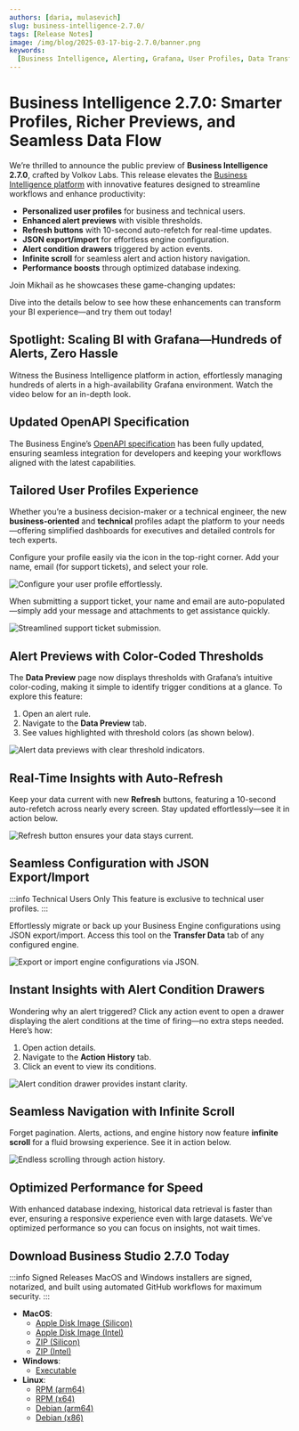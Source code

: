 ```yaml
---
authors: [daria, mulasevich]
slug: business-intelligence-2.7.0/
tags: [Release Notes]
image: /img/blog/2025-03-17-big-2.7.0/banner.png
keywords:
  [Business Intelligence, Alerting, Grafana, User Profiles, Data Transfer]
---
```



# Business Intelligence 2.7.0: Smarter Profiles, Richer Previews, and Seamless Data Flow

We’re thrilled to announce the public preview of **Business Intelligence 2.7.0**, crafted by Volkov Labs. This release elevates the [Business Intelligence platform](/docs/) with innovative features designed to streamline workflows and enhance productivity:

- **Personalized user profiles** for business and technical users.
- **Enhanced alert previews** with visible thresholds.
- **Refresh buttons** with 10-second auto-refetch for real-time updates.
- **JSON export/import** for effortless engine configuration.
- **Alert condition drawers** triggered by action events.
- **Infinite scroll** for seamless alert and action history navigation.
- **Performance boosts** through optimized database indexing.

Join Mikhail as he showcases these game-changing updates:

<Youtube
  id="uRSjwfQJ3ik"
  title="Business Intelligence 2.7.0: Smarter Profiles, Richer Previews, and Seamless Data Flow"
/>

Dive into the details below to see how these enhancements can transform your BI experience—and try them out today!

## Spotlight: Scaling BI with Grafana—Hundreds of Alerts, Zero Hassle

Witness the Business Intelligence platform in action, effortlessly managing hundreds of alerts in a high-availability Grafana environment. Watch the video below for an in-depth look.

<Youtube
  id="aOFfKYsZ9XM"
  title="Building a Scalable BI Solution with Grafana: Managing Hundreds of Alerts"
/>

## Updated OpenAPI Specification

The Business Engine’s [OpenAPI specification](/docs/api/) has been fully updated, ensuring seamless integration for developers and keeping your workflows aligned with the latest capabilities.

## Tailored User Profiles Experience

Whether you’re a business decision-maker or a technical engineer, the new **business-oriented** and **technical** profiles adapt the platform to your needs—offering simplified dashboards for executives and detailed controls for tech experts.

Configure your profile easily via the icon in the top-right corner. Add your name, email (for support tickets), and select your role.

<Image
  title="Configure your user profile effortlessly."
  src="/img/blog/2025-03-17-big-2.7.0/profile-conf.png"
/>

When submitting a support ticket, your name and email are auto-populated—simply add your message and attachments to get assistance quickly.

<Image
  title="Streamlined support ticket submission."
  src="/img/blog/2025-03-17-big-2.7.0/profile-support.png"
/>

## Alert Previews with Color-Coded Thresholds

The **Data Preview** page now displays thresholds with Grafana’s intuitive color-coding, making it simple to identify trigger conditions at a glance. To explore this feature:

1. Open an alert rule.
2. Navigate to the **Data Preview** tab.
3. See values highlighted with threshold colors (as shown below).

<Image
  title="Alert data previews with clear threshold indicators."
  src="/img/blog/2025-03-17-big-2.7.0/thresholds.png"
/>

## Real-Time Insights with Auto-Refresh

Keep your data current with new **Refresh** buttons, featuring a 10-second auto-refetch across nearly every screen. Stay updated effortlessly—see it in action below.

<Image
  title="Refresh button ensures your data stays current."
  src="/img/blog/2025-03-17-big-2.7.0/auto-refresh.png"
/>

## Seamless Configuration with JSON Export/Import

:::info Technical Users Only
This feature is exclusive to technical user profiles.
:::

Effortlessly migrate or back up your Business Engine configurations using JSON export/import. Access this tool on the **Transfer Data** tab of any configured engine.

<Image
  title="Export or import engine configurations via JSON."
  src="/img/blog/2025-03-17-big-2.7.0/transfer.png"
/>

## Instant Insights with Alert Condition Drawers

Wondering why an alert triggered? Click any action event to open a drawer displaying the alert conditions at the time of firing—no extra steps needed. Here’s how:

1. Open action details.
2. Navigate to the **Action History** tab.
3. Click an event to view its conditions.

<Image
  title="Alert condition drawer provides instant clarity."
  src="/img/blog/2025-03-17-big-2.7.0/alert-drawer.png"
/>

## Seamless Navigation with Infinite Scroll

Forget pagination. Alerts, actions, and engine history now feature **infinite scroll** for a fluid browsing experience. See it in action below.

<Image
  title="Endless scrolling through action history."
  src="/img/blog/2025-03-17-big-2.7.0/endless.png"
/>

## Optimized Performance for Speed

With enhanced database indexing, historical data retrieval is faster than ever, ensuring a responsive experience even with large datasets. We’ve optimized performance so you can focus on insights, not wait times.

## Download Business Studio 2.7.0 Today

:::info Signed Releases
MacOS and Windows installers are signed, notarized, and built using automated GitHub workflows for maximum security.
:::

- **MacOS**:
  - [Apple Disk Image (Silicon)](https://github.com/VolkovLabs/business-intelligence/releases/download/v2.7.0/Business.Studio-2.7.0-arm64.dmg)
  - [Apple Disk Image (Intel)](https://github.com/VolkovLabs/business-intelligence/releases/download/v2.7.0/Business.Studio-2.7.0-x64.dmg)
  - [ZIP (Silicon)](https://github.com/VolkovLabs/business-intelligence/releases/download/v2.7.0/Business.Studio-darwin-arm64-2.7.0.zip)
  - [ZIP (Intel)](https://github.com/VolkovLabs/business-intelligence/releases/download/v2.7.0/Business.Studio-darwin-x64-2.7.0.zip)
- **Windows**:
  - [Executable](https://github.com/VolkovLabs/business-intelligence/releases/download/v2.7.0/Business.Studio-2.7.0.Setup.exe)
- **Linux**:
  - [RPM (arm64)](https://github.com/VolkovLabs/business-intelligence/releases/download/v2.7.0/business-studio-2.7.0-1.arm64.rpm)
  - [RPM (x64)](https://github.com/VolkovLabs/business-intelligence/releases/download/v2.7.0/business-studio-2.7.0-1.x86_64.rpm)
  - [Debian (arm64)](https://github.com/VolkovLabs/business-intelligence/releases/download/v2.7.0/business-studio_2.7.0_arm64.deb)
  - [Debian (x86)](https://github.com/VolkovLabs/business-intelligence/releases/download/v2.7.0/business-studio_2.7.0_amd64.deb)

<GettingStarted />

<Feedback />
